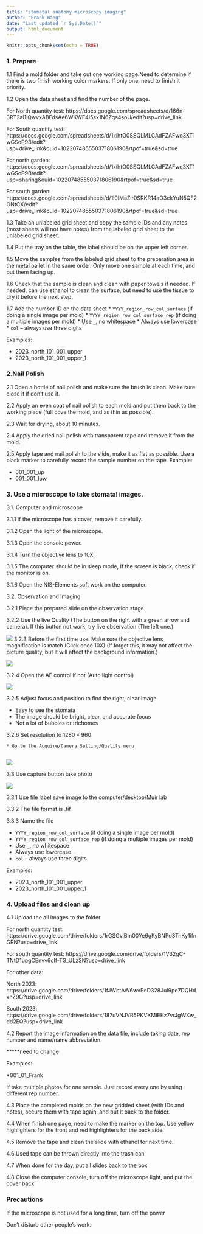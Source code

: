 ```yaml
---
title: "stomatal anatomy microscopy imaging"
author: "Frank Wang"
date: "Last updated `r Sys.Date()`"
output: html_document
---
```


```r
knitr::opts_chunk$set(echo = TRUE)
```


### 1. Prepare

1.1 Find a mold folder and take out one working page.Need to determine if there is two finish working color markers. If only one, need to finish it priority. 

1.2 Open the data sheet and find the number of the page. 

For North quantity test:
https://docs.google.com/spreadsheets/d/166n-3RT2ai1lQwvxABFdsAe6WKWF4I5sx1N6Zqs4soU/edit?usp=drive_link

For South quantity test:
https://docs.google.com/spreadsheets/d/1xihtO0SSQLMLCAdFZAFwq3XT1wGSoP9B/edit?usp=drive_link&ouid=102207485550371806190&rtpof=true&sd=true

For north garden:
https://docs.google.com/spreadsheets/d/1xihtO0SSQLMLCAdFZAFwq3XT1wGSoP9B/edit?usp=sharing&ouid=102207485550371806190&rtpof=true&sd=true

For south garden:
https://docs.google.com/spreadsheets/d/1l0IMaZir0SRKR14aO3ckYuN5QF2ONtCX/edit?usp=drive_link&ouid=102207485550371806190&rtpof=true&sd=true


1.3 Take an unlabeled grid sheet and copy the sample IDs and any notes (most sheets will not have notes) from the labeled grid sheet to the unlabeled grid sheet.

1.4 Put the tray on the table, the label should be on the upper left corner. 

1.5 Move the samples from the labeled grid sheet to the preparation area in the metal pallet in the same order. Only move one sample at each time, and put them facing up. 

1.6 Check that the sample is clean and clean with paper towels if needed. If needed, can use ethanol to clean the surface, but need to use the tissue to dry it before the next step.

1.7 Add the number ID on the data sheet
  * `YYYY_region_row_col_surface` (if doing a single image per mold)
  * `YYYY_region_row_col_surface_rep` (if doing a multiple images per mold)
  * Use `_`, no whitespace 
  * Always use lowercase 
  * `col` – always use three digits 

  Examples: 

  * 2023_north_101_001_upper 
  * 2023_north_101_001_upper_1 

### 2.Nail Polish 

2.1 Open a bottle of nail polish and make sure the brush is clean.
Make sure close it if don't use it.

2.2 Apply an even coat of nail polish to each mold and put them back to the working place (full cove the mold, and as thin as possible). 

2.3 Wait for drying, about 10 minutes. 

2.4 Apply the dried nail polish with transparent tape and remove it from the mold. 

2.5 Apply tape and nail polish to the slide, make it as flat as possible. Use a black marker to carefully record the sample number on the tape. Example:

  * 001_001_up
  * 001_001_low

### 3. Use a microscope to take stomatal images.  

3.1. Computer and microscope 

  3.1.1 If the microscope has a cover, remove it carefully. 

  3.1.2 Open the light of the microscope.  

  3.1.3 Open the console power. 

  3.1.4 Turn the objective lens to 10X. 

  3.1.5 The computer should be in sleep mode, If the screen is black, check if the monitor is on.
  
  3.1.6 Open the NIS-Elements soft work on the computer.  

3.2. Observation and Imaging 

  3.2.1 Place the prepared slide on the observation stage 

  3.2.2 Use the live Quality (The button on the right with a green arrow and camera). If this button not work, try live observation (The left one.)

![](images/stomatal image computer/image 1.png)
  3.2.3 Before the first time use. Make sure the objective lens magnification is match (Click once 10X) (If forget this, it may not affect the picture quality, but it will affect the background information.)
  
![](images/stomatal image computer/image 5.png) 
  
  
  3.2.4 Open the AE control if not (Auto light control) 

![](images/stomatal image computer/image 2.png)

  3.2.5 Adjust focus and position to find the right, clear image
      
  * Easy to see the stomata 
  * The image should be bright, clear, and accurate focus 
  * Not a lot of bubbles or trichomes 
  
  3.2.6 Set resolution to $1280 \times 960$
 	    
 	* Go to the Acquire/Camera Setting/Quality menu
 	    
![](images/stomatal image computer/image 4.png)


3.3 Use capture button take photo

![](images/stomatal image computer/image 3.png)

 
  3.3.1 Use file label save image to the computer/desktop/Muir lab 

  3.3.2 The file format is .tif 

  3.3.3 Name the file

  * `YYYY_region_row_col_surface` (if doing a single image per mold)
  * `YYYY_region_row_col_surface_rep` (if doing a multiple images per mold)
  * Use `_`, no whitespace 
  * Always use lowercase 
  * `col` – always use three digits 

  Examples: 

  * 2023_north_101_001_upper 
  * 2023_north_101_001_upper_1 

### 4. Upload files and clean up  

  4.1 Upload the all images to the folder. 

  For north quantity test:
https://drive.google.com/drive/folders/1rGSGvlBm00Ye6gKyBNPd3TnKy1ifnGRN?usp=drive_link

  For south quantity test:
  https://drive.google.com/drive/folders/1V32gC-TNtD1upgCEnvv6cIf-TG_ULzSN?usp=drive_link
  
  For other data:

  North 2023: https://drive.google.com/drive/folders/1fJWbtAW6wvPeD328JuI9pe7DQHdxnZ9G?usp=drive_link
  
  South 2023: https://drive.google.com/drive/folders/187uVNJVR5PKVXMIEKz7vrJgWXw_dd2EQ?usp=drive_link

  4.2 Report the image information on the data file, include taking date, rep number and name/name abbreviation. 
  
  *****need to change
  
  Examples: 
  
  *001_01_Frank
  
  If take multiple photos for one sample. Just record every one by using different rep number.
  
  
  4.3 Place the completed molds on the new gridded sheet (with IDs and notes), secure them with tape again, and put it back to the folder. 

  4.4 When finish one page, need to make the marker on the top. Use yellow highlighters for the front and red highlighters for the back side. 
 

  4.5  Remove the tape and clean the slide with ethanol for next time. 
  
  4.6 Used tape can be thrown directly into the trash can 

  4.7 When done for the day, put all slides back to the box 

  4.8 Close the computer console, turn off the microscope light, and put the cover back 

 
### Precautions 

If the microscope is not used for a long time, turn off the power 

Don't disturb other people's work. 


 

